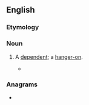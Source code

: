 ==English==

===Etymology===
{{compound|en|hang|by}}

===Noun===
{{en-noun|s|+}}

# {{lb|en|derogatory|obsolete}} A [[dependent]]; a [[hanger-on]].
#* {{RQ:Jonson Every Man in His Humour|passage=; I am not afraid of you nor them neither, your '''hang-by''''s here. You must have your poets, and your potlings; your solados and foolados; to follow you up and down the city}}

===Anagrams===
* {{anagrams|en|a=abghny|bhangy}}